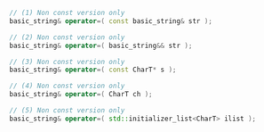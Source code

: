 ```cpp
// (1) Non const version only
basic_string& operator=( const basic_string& str );

// (2) Non const version only
basic_string& operator=( basic_string&& str );

// (3) Non const version only
basic_string& operator=( const CharT* s );

// (4) Non const version only
basic_string& operator=( CharT ch );

// (5) Non const version only
basic_string& operator=( std::initializer_list<CharT> ilist );
```

